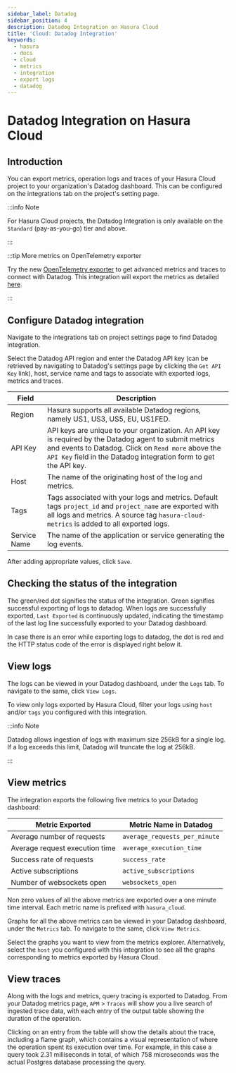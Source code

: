 ```yaml
---
sidebar_label: Datadog
sidebar_position: 4
description: Datadog Integration on Hasura Cloud
title: 'Cloud: Datadog Integration'
keywords:
  - hasura
  - docs
  - cloud
  - metrics
  - integration
  - export logs
  - datadog
---
```



# Datadog Integration on Hasura Cloud

<ProductBadge pro ee />

## Introduction

You can export metrics, operation logs and traces of your Hasura Cloud project to your organization's Datadog dashboard.
This can be configured on the integrations tab on the project's setting page.

:::info Note

For Hasura Cloud projects, the Datadog Integration is only available on the `Standard` (pay-as-you-go) tier and above.

:::

:::tip More metrics on OpenTelemetry exporter

Try the new [OpenTelemetry exporter](/observability/opentelemetry.mdx) to get advanced metrics and traces to connect
with Datadog. This integration will export the metrics as detailed [here](#view-metrics).

:::

## Configure Datadog integration

Navigate to the integrations tab on project settings page to find Datadog integration.

<Thumbnail src="/img/observability/integrate-datadog.png" alt="Configure Datadog Integration" width="1146px" />

Select the Datadog API region and enter the Datadog API key (can be retrieved by navigating to Datadog's settings page
by clicking the `Get API Key` link), host, service name and tags to associate with exported logs, metrics and traces.

| Field        | Description                                                                                                                                                                                                                       |
| ------------ | --------------------------------------------------------------------------------------------------------------------------------------------------------------------------------------------------------------------------------- |
| Region       | Hasura supports all available Datadog regions, namely US1, US3, US5, EU, US1FED.                                                                                                                                                  |
| API Key      | API keys are unique to your organization. An API key is required by the Datadog agent to submit metrics and events to Datadog. Click on `Read more` above the `API Key` field in the Datadog integration form to get the API key. |
| Host         | The name of the originating host of the log and metrics.                                                                                                                                                                          |
| Tags         | Tags associated with your logs and metrics. Default tags `project_id` and `project_name` are exported with all logs and metrics. A source tag `hasura-cloud-metrics` is added to all exported logs.                               |
| Service Name | The name of the application or service generating the log events.                                                                                                                                                                 |

<Thumbnail src="/img/observability/configure-datadog.png" alt="Configure Datadog Integration" width="500px" />

After adding appropriate values, click `Save`.

## Checking the status of the integration

The green/red dot signifies the status of the integration. Green signifies successful exporting of logs to datadog. When
logs are successfully exported, `Last Exported` is continuously updated, indicating the timestamp of the last log line
successfully exported to your Datadog dashboard.

<Thumbnail
  src="/img/observability/configure-datadog-done.png"
  alt="Datadog Integration successfully configured"
  width="1146px"
/>

In case there is an error while exporting logs to datadog, the dot is red and the HTTP status code of the error is
displayed right below it.

<Thumbnail
  src="/img/observability/configure-datadog-fail.png"
  alt="Datadog Integration successfully configured"
  width="1146px"
/>

## View logs

The logs can be viewed in your Datadog dashboard, under the `Logs` tab. To navigate to the same, click `View Logs`.

<Thumbnail
  src="/img/observability/datadog-view-logs.png"
  alt="Datadog Integration successfully configured"
  width="1146px"
/>

<Thumbnail src="/img/observability/datadog-logs.png" alt="Logs successfully exported to Datadog" width="1146px" />

To view only logs exported by Hasura Cloud, filter your logs using `host` and/or `tags` you configured with this
integration.

:::info Note

Datadog allows ingestion of logs with maximum size 256kB for a single log. If a log exceeds this limit, Datadog will
truncate the log at 256kB.

:::

## View metrics

The integration exports the following five metrics to your Datadog dashboard:

| Metric Exported                | Metric Name in Datadog        |
| ------------------------------ | ----------------------------- |
| Average number of requests     | `average_requests_per_minute` |
| Average request execution time | `average_execution_time`      |
| Success rate of requests       | `success_rate`                |
| Active subscriptions           | `active_subscriptions`        |
| Number of websockets open      | `websockets_open`             |

Non zero values of all the above metrics are exported over a one minute time interval. Each metric name is prefixed with
`hasura_cloud`.

Graphs for all the above metrics can be viewed in your Datadog dashboard, under the `Metrics` tab. To navigate to the
same, click `View Metrics`.

<Thumbnail
  src="/img/observability/datadog-view-metrics.png"
  alt="Datadog Integration successfully configured"
  width="1146px"
/>

Select the graphs you want to view from the metrics explorer. Alternatively, select the `host` you configured with this
integration to see all the graphs corresponding to metrics exported by Hasura Cloud.

<Thumbnail src="/img/observability/datadog-metrics.png" alt="Metrics successfully exported to Datadog" width="1146px" />

## View traces

Along with the logs and metrics, query tracing is exported to Datadog. From your Datadog metrics page, `APM` > `Traces`
will show you a live search of ingested trace data, with each entry of the output table showing the duration of the
operation.

Clicking on an entry from the table will show the details about the trace, including a flame graph, which contains a
visual representation of where the operation spent its execution over time. For example, in this case a query took 2.31
milliseconds in total, of which 758 microseconds was the actual Postgres database processing the query.

<Thumbnail
  src="/img/observability/datadog-trace-flame-graph.png"
  alt="Flame graph for a trace entry in Datadog"
  width="1146px"
/>
